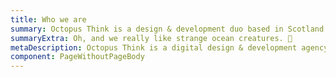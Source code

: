```yaml
---
title: Who we are
summary: Octopus Think is a design & development duo based in Scotland. We build inclusive, usable, and smart digital products. We love open source and are frequent contributors  to major  open source projects. We believe technology is  a tool to make the world a better place, and we are guided by ethical decision-making.
summaryExtra: Oh, and we really like strange ocean creatures. 🐙
metaDescription: Octopus Think is a digital design & development agency based in Scotland.
component: PageWithoutPageBody
---
```



<AboutContent />

<!--
## We care about things.

We believe that technology can be a tool to improve people's lives. As technology becomes more intertwined in our everyday lives, it becomes more important that we build products thoughtfully and empathically. Our mission is to leverage everything we've learned to make the world a little bit better—one website, app, or visualisation at a time.

We care deeply about making the world a better, fairer place, and we're not willing to compromise our values to make a quick quid. We make the most ethical decisions possible, from the projects we take on (sorry, Monsanto: we're not interested) to the tools we use. We work with governments so vital services are accessible and friendly; we leverage our experience with big companies to help small businesses realise big ideas.

## We don't do busy work.

Staying small allows us to be nimble and adapt easily. We get things done without getting bogged down in endless meetings or onerous administrative overhead. If we can take a boring task off your plate so you can direct your energy better—we'll be delighted.

We love automation and efficiency, which is a thread that runs through all of our work. Want to talk about tooling and improving your workflows? We love that kind of thing, and it's evidenced in our best work.

## We get things *done*.

We've been on the Internet since MUDs and Mosaic. We've worked on a wide range of projects with clients of all sizes. We've built experiences for hundreds of millions of users across the world. We've contributed thousands of hours to major open-source software projects. We've spoken at conferences all over the world. We've taught, mentored, and encouraged all sorts of different people.

We eschew clever for **simple**, exclusive for **open**, and safety for **boldness**.

## Who are we?

### Matthew Riley MacPherson

Matt is a full-stack developer with a soft spot for React and JavaScript. He's detail-oriented, quick to learn, and well-versed in navigating projects of all sizes. He cares about accessibility, automation, and writing clean, readable code that doesn't box you in.

An enthusiastic contributor to open-source projects, he wrote the popular localForage library, used by thousands of apps/web services including Mozilla Add-ons, Cordova, Twitter and WordPress.com. He also served as the accessibility lead for WordPress 5.0.

Over the years, Matt has worked for Mozilla (Firefox), Automattic (WordPress), the Nova Scotia government, and a variety of start-ups. He's hosted workshops around the world and spoken at conferences on nearly every continent.

In his spare time, Matt likes riding his motorcycle, hiking in the Highlands, and making three different types of coffee.

### Sarah London Semark

Sarah calls herself a "designer who codes", which means she cares most about typography and colour but can also write a React component when the mood strikes.

Sarah creates designs that are both visually striking and usable. Her designs are inclusive from the outset and thoughtfully considered. She's skilled at framing a problem from a user-centric perspective and simplifying complex or abstract topics (then distilling them in visual form).

Sarah has worked with clients like Automattic, Feminist Frequency, Joel on Software, and Smitten Kitchen on product design, ground-up site redesigns, and user research projects. She's spoken at conferences around the world about design, inclusion, and technology.

She's especially interested in the intersection of art and science. Data visualisation, machine learning, design systems, and user research are among her passions.

When she’s not busy making things, Sarah likes obsessing over typography, collecting impractical footwear, and exploring new places.

## Our values

You shouldn't need to compromise on the things you believe just to keep the lights on. We are advocates of inclusive design, fans of open source, and we believe that technology is a tool to make the world a better place.

- We believe that accessibility, beauty, and usability co-exist.
- We aim for transparency, clarity, and openness.
- We are advocates for inclusive design and open source.
- We leave our egos at the door and are pragmatic; not dogmatic.
- We improve with every project and love to pass on what we're learned.

Are you making the world a better place? We offer a 15% discount for charities, non-profits, and open-source work.

## Hire us

Have an idea you want to build? Maybe you need some extra resources to join your existing team? Drop us a line and we'll talk.

[contact link/button] -->
